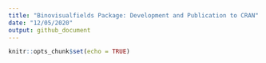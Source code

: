 ```yaml
---
title: "Binovisualfields Package: Development and Publication to CRAN"
date: "12/05/2020"
output: github_document
---
```


```r
knitr::opts_chunk$set(echo = TRUE)
```
